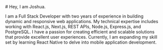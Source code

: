 <div className="prose dark:prose-invert w-full"> 
# Hey, I am Joshua.
 
I am a Full Stack Developer with two years of experience in building dynamic and responsive web applications. My technical expertise includes working with React.js, Next.js, REST APIs, Node.js, Express.js, and PostgreSQL. I have a passion for creating efficient and scalable solutions that provide excellent user experiences. Currently, I am expanding my skill set by learning React Native to delve into mobile application development.
</div>
